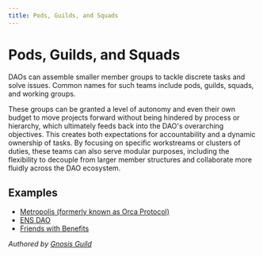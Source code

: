 ```yaml
---
title: Pods, Guilds, and Squads
---
```


# Pods, Guilds, and Squads

DAOs can assemble smaller member groups to tackle discrete tasks and solve issues. Common names for such teams include pods, guilds, squads, and working groups.

These groups can be granted a level of autonomy and even their own budget to move projects forward without being hindered by process or hierarchy, which ultimately feeds back into the DAO's overarching objectives. This creates both expectations for accountability and a dynamic ownership of tasks. By focusing on specific workstreams or clusters of duties, these teams can also serve modular purposes, including the flexibility to decouple from larger member structures and collaborate more fluidly across the DAO ecosystem.

## Examples

- [Metropolis (formerly known as Orca Protocol)](https://docs.metropolis.space/)
- [ENS DAO](https://discuss.ens.domains/t/ep14-social-dissolve-community-working-group/12982)
- [Friends with Benefits](https://zhang.mirror.xyz/dR4oK4JzxD-48w2M8JyOlHzqSyzU8CnUnPhdMvhIyxs)

*Authored by [Gnosis Guild](https://gnosisguild.org)*
